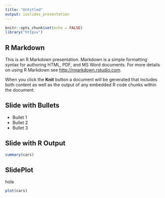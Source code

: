 ```yaml
---
title: "Untitled"
output: ioslides_presentation
---
```


```r
knitr::opts_chunk$set(echo = FALSE)
library("httpuv")
```

## R Markdown

This is an R Markdown presentation. Markdown is a simple formatting syntax for authoring HTML, PDF, and MS Word documents. For more details on using R Markdown see <http://rmarkdown.rstudio.com>.

When you click the **Knit** button a document will be generated that includes both content as well as the output of any embedded R code chunks within the document.

## Slide with Bullets

- Bullet 1
- Bullet 2
- Bullet 3

## Slide with R Output

```r
summary(cars)
```

## SlidePlot
hola
```r
plot(cars)
```

